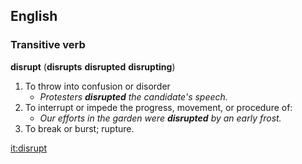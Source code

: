 == English ==
=== Transitive verb ===
'''disrupt''' ('''disrupts''' '''disrupted''' '''disrupting''')
# To throw into confusion or disorder
#* ''Protesters '''disrupted''' the candidate's speech.''
# To interrupt or impede the progress, movement, or procedure of: 
#*''Our efforts in the garden were '''disrupted''' by an early frost.''
# To break or burst; rupture.

[[it:disrupt]]